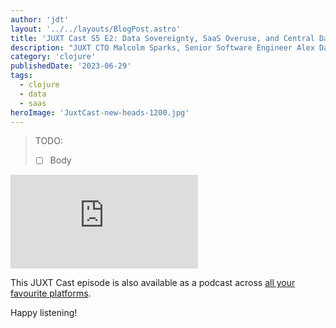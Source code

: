 ```yaml
---
author: 'jdt'
layout: '../../layouts/BlogPost.astro'
title: 'JUXT Cast S5 E2: Data Sovereignty, SaaS Overuse, and Central Datastores'
description: "JUXT CTO Malcolm Sparks, Senior Software Engineer Alex Davis, and XTDB Head of Product Jeremy Taylor discuss the importance of data sovereignty, the potential overuse of SaaS applications, and how a central datastore could solve those issues."
category: 'clojure'
publishedDate: '2023-06-29'
tags:
  - clojure
  - data
  - saas
heroImage: 'JuxtCast-new-heads-1200.jpg'
---
```


> TODO:
> - [ ] Body

<iframe
  class='aspect-video w-full'
  src="https://www.youtube.com/embed/5fgmrMrCeUQ"
  title="JUXT Cast S5 E2: Data Sovereignty, SaaS Overuse, and Central Datastores"
  frameborder="0"
  allow="accelerometer; autoplay; clipboard-write; encrypted-media; gyroscope; picture-in-picture; web-share"
  allowfullscreen
></iframe>

This JUXT Cast episode is also available as a podcast across [all your favourite platforms](https://pnc.st/s/juxt-cast/c823d675/data-sovereignty-saas-overuse-and-central-datastores).

Happy listening!
